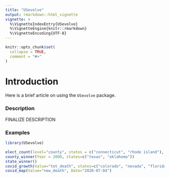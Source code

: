 ```yaml
---
title: "USevolve"
output: rmarkdown::html_vignette
vignette: >
  %\VignetteIndexEntry{USevolve}
  %\VignetteEngine{knitr::rmarkdown}
  %\VignetteEncoding{UTF-8}
---
```


```r
knitr::opts_chunk$set(
  collapse = TRUE,
  comment = "#>"
)
```

# Introduction

Here is a brief article on using the `USevolve` package.

### Description

FINALIZE DESCRIPTION

### Examples

```r
library(USevolve)

elect_count(level="county", states = c("connecticut", "rhode island"), log=F)
county_winner(Year = 2000, states=c("texas", "oklahoma"))
state_winner()
covid_growth(Value="tot_death", states=c("colorado", "nevada", "florida", "california"), df_print=F)
covid_map(Value="new_death", Date="2020-07-04")

```
